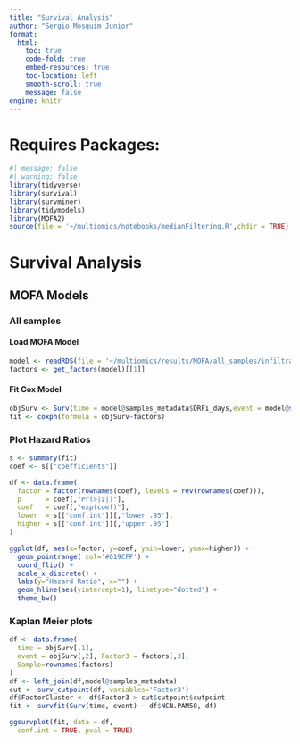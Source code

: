 ```yaml
---
title: "Survival Analysis"
author: "Sergio Mosquim Junior"
format:
  html:
    toc: true
    code-fold: true
    embed-resources: true
    toc-location: left
    smooth-scroll: true
    message: false
engine: knitr
---
```


# Requires Packages:

```r
#| message: false
#| warning: false
library(tidyverse)
library(survival)
library(survminer)
library(tidymodels)
library(MOFA2)
source(file = '~/multiomics/notebooks/medianFiltering.R',chdir = TRUE)
```

# Survival Analysis
## MOFA Models
### All samples
#### Load MOFA Model
```r
model <- readRDS(file = '~/multiomics/results/MOFA/all_samples/infiltration/model.RDS')
factors <- get_factors(model)[[1]]
```

#### Fit Cox Model
```r
objSurv <- Surv(time = model@samples_metadata$DRFi_days,event = model@samples_metadata$DRFi_event)
fit <- coxph(formula = objSurv~factors)
```

### Plot Hazard Ratios
```r
s <- summary(fit)
coef <- s[["coefficients"]]

df <- data.frame(
  factor = factor(rownames(coef), levels = rev(rownames(coef))),
  p      = coef[,"Pr(>|z|)"], 
  coef   = coef[,"exp(coef)"], 
  lower  = s[["conf.int"]][,"lower .95"], 
  higher = s[["conf.int"]][,"upper .95"]
)

ggplot(df, aes(x=factor, y=coef, ymin=lower, ymax=higher)) +
  geom_pointrange( col='#619CFF') + 
  coord_flip() +
  scale_x_discrete() + 
  labs(y="Hazard Ratio", x="") + 
  geom_hline(aes(yintercept=1), linetype="dotted") +
  theme_bw()
```

### Kaplan Meier plots
```r
df <- data.frame(
  time = objSurv[,1], 
  event = objSurv[,2], Factor3 = factors[,3],
  Sample=rownames(factors)
)
df <- left_join(df,model@samples_metadata)
cut <- surv_cutpoint(df, variables='Factor3')
df$FactorCluster <- df$Factor3 > cut$cutpoint$cutpoint
fit <- survfit(Surv(time, event) ~ df$NCN.PAM50, df)

ggsurvplot(fit, data = df,
  conf.int = TRUE, pval = TRUE)
```

